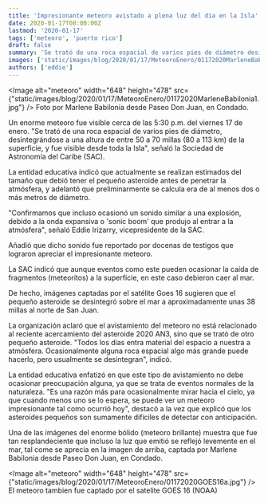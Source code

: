```yaml
---
title: 'Impresionante meteoro avistado a plena luz del día en la Isla'
date: 2020-01-17T08:00:00Z
lastmod: '2020-01-17'
tags: ['meteoro', 'puerto rico']
draft: false
summary: 'Se trató de una roca espacial de varios pies de diámetro desintegrándose a través de la atmósfera'
images: ['static/images/blog/2020/01/17/MeteoroEnero/01172020MarleneBabilonia1.jpg']
authors: ['eddie']
---
```


<Image
  alt="meteoro" width="648"  height="478"
  src={"static/images/blog/2020/01/17/MeteoroEnero/01172020MarleneBabilonia1.jpg"}
/>
<ImageCaption>
Foto por Marlene Babilonia desde Paseo Don Juan, en Condado.
</ImageCaption>

Un enorme meteoro fue visible cerca de las 5:30 p.m. del viernes 17 de enero. "Se trató de una roca espacial de varios pies de diámetro, desintegrándose a una altura de entre 50 a 70 millas (80 a 113 km) de la superficie, y fue visible desde toda la Isla", señaló la Sociedad de Astronomía del Caribe (SAC).

La entidad educativa indicó que actualmente se realizan estimados del tamaño que debió tener el pequeño asteroide antes de penetrar la atmósfera, y adelantó que preliminarmente se calcula era de al menos dos o más metros de diámetro.

"Confirmamos que incluso ocasionó un sonido similar a una explosión, debido a la onda expansiva o 'sonic boom' que produjo al entrar a la atmósfera", señaló Eddie Irizarry, vicepresidente de la SAC.

Añadió que dicho sonido fue reportado por docenas de testigos que lograron apreciar el impresionante meteoro.

La SAC indicó que aunque eventos como este pueden ocasionar la caída de fragmentos (meteoritos) a la superficie, en este caso debieron caer al mar.

De hecho, imágenes captadas por el satélite Goes 16 sugieren que el pequeño asteroide se desintegró sobre el mar a aproximadamente unas 38 millas al norte de San Juan.

La organización aclaró que el avistamiento del meteoro no está relacionado al reciente acercamiento del asteroide 2020 AN3, sino que se trató de otro pequeño asteroide. "Todos los días entra material del espacio a nuestra a atmósfera. Ocasionalmente alguna roca espacial algo más grande puede hacerlo, pero usualmente se desintegran", indicó.

La entidad educativa enfatizó en que este tipo de avistamiento no debe ocasionar preocupación alguna, ya que se trata de eventos normales de la naturaleza. "Es una razón más para ocasionalmente mirar hacia el cielo, ya que cuando menos uno se lo espera, se puede ver un meteoro impresionante tal como ocurrió hoy", destacó a la vez que explicó que los asteroides pequeños son sumamente difíciles de detectar con anticipación.

Una de las imágenes del enorme bólido (meteoro brillante) muestra que fue tan resplandeciente que incluso la luz que emitió se reflejó levemente en el mar, tal come se aprecia en la imagen de arriba, captada por Marlene Babilonia desde Paseo Don Juan, en Condado.

<Image
  alt="meteoro" width="648"  height="478"
  src={"static/images/blog/2020/01/17/MeteoroEnero/01172020GOES16a.jpg"}
/>
<ImageCaption>
El meteoro tambien fue captado por el satelite GOES 16 (NOAA)
</ImageCaption>
